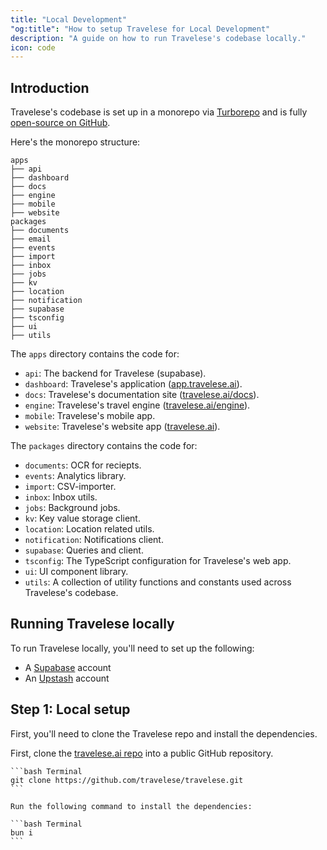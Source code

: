 ```yaml
---
title: "Local Development"
"og:title": "How to setup Travelese for Local Development"
description: "A guide on how to run Travelese's codebase locally."
icon: code
---
```


###

## Introduction

Travelese's codebase is set up in a monorepo via [Turborepo](https://turbo.build/repo) and is fully [open-source on GitHub](https://git.new/travelese).

Here's the monorepo structure:

```
apps
├── api
├── dashboard
├── docs
├── engine
├── mobile
├── website
packages
├── documents
├── email
├── events
├── import
├── inbox
├── jobs
├── kv
├── location
├── notification
├── supabase
├── tsconfig
├── ui
├── utils
```

The `apps` directory contains the code for:

- `api`: The backend for Travelese (supabase).
- `dashboard`: Travelese's application ([app.travelese.ai](https://app.travelese.ai)).
- `docs`: Travelese's documentation site ([travelese.ai/docs](https://travelese.ai/docs)).
- `engine`: Travelese's travel engine ([travelese.ai/engine](https://travelese.ai/engine)).
- `mobile`: Travelese's mobile app.
- `website`: Travelese's website app ([travelese.ai](https://travelese.ai)).

The `packages` directory contains the code for:

- `documents`: OCR for reciepts.
- `events`: Analytics library.
- `import`: CSV-importer.
- `inbox`: Inbox utils.
- `jobs`: Background jobs.
- `kv`: Key value storage client.
- `location`: Location related utils.
- `notification`: Notifications client.
- `supabase`: Queries and client.
- `tsconfig`: The TypeScript configuration for Travelese's web app.
- `ui`: UI component library.
- `utils`: A collection of utility functions and constants used across Travelese's codebase.

## Running Travelese locally

To run Travelese locally, you'll need to set up the following:

- A [Supabase](https://supabase.com/) account
- An [Upstash](https://upstash.com/) account

## Step 1: Local setup

First, you'll need to clone the Travelese repo and install the dependencies.

<Steps>

  <Step title="Clone the repo">

First, clone the [travelese.ai repo](https://d.to/github) into a public GitHub repository.

    ```bash Terminal
    git clone https://github.com/travelese/travelese.git
    ```

  </Step>

  <Step title="Install dependencies">

    Run the following command to install the dependencies:

    ```bash Terminal
    bun i
    ```

  </Step>

</Steps>
